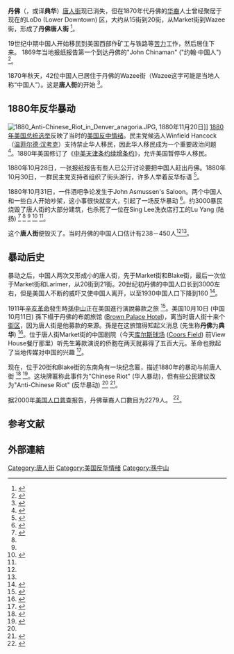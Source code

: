 {{Infobox settlement
|name=丹佛唐人街
|settlement_type=丹佛市区
|image_skyline=Image:LodoWazee.jpg
|image_caption=LoDo/Wazee街（2008年）
|subdivision_type=国家
|subdivision_name={{美国}}
|subdivision_type1=州
|subdivision_name1=[[科羅拉多州|科羅拉多州]]
|subdivision_type3=城市
|subdivision_name3=[[丹佛|丹佛]]
}}

'''丹佛'''（{{lang-en|Denver}}，或译'''典华'''）[[唐人街|唐人街]]现已消失，但在1870年代丹佛的[[华裔|华裔]]人士曾经聚居于现在的LoDo (Lower Downtown) 区，大约从15街到20街，从Market街到Wazee街，形成了'''丹佛唐人街'''
<ref>{{cite news
|last=Toto
|first=Christian
|url=https://www.denverpost.com/2011/05/06/remembering-when-denver-had-a-chinatown/
|title=Remembering when Denver had a Chinatown
|date=2011-05-06
|newspaper=The Denver Post
|accessdate=2021-03-15
|archive-date=2019-11-01
|archive-url=https://web.archive.org/web/20191101162428/https://www.denverpost.com/2011/05/06/remembering-when-denver-had-a-chinatown/
|dead-url=no
}}</ref>。

19世纪中期中国人开始移民到美国西部作矿工与铁路等[[苦力|苦力]]工作，然后居住下来。 1869年当地报纸报告第一个到达丹佛的"John Chinaman" ("约翰·中国人")
<ref>{{cite book
|last1=Wei
|first1=William
|date=2016
|title=Asians in Colorado: A History of Persecution and Perseverance in the Centennial State
|url=https://www.jstor.org/stable/j.ctvcwn7mk
|publisher=University of Washington Press
|website=JSTOR
|isbn=978-0-295-80636-5
}}</ref>。

1870年秋天，42位中国人已居住于丹佛的Wazee街（Wazee这字可能是当地人称“中国人”）。这是'''唐人街'''的开始
<ref name="WWei">{{cite journal
|url=http://plainshumanities.unl.edu/encyclopedia/doc/egp.asam.010
|title=DENVER CHINATOWN
|last1=Wei
|first1=William
|editor1-last=Wishart
|editor1-first=David J.
|publisher=University of Nebraska–Lincoln
|journal=Encyclopedia of the Great Plains
|access-date=2021-03-15
|archive-date=2020-02-04
|archive-url=https://web.archive.org/web/20200204180835/http://plainshumanities.unl.edu/encyclopedia/doc/egp.asam.010
|dead-url=no
}}</ref>。

==1880年反华暴动==
[[File:1880_Anti-Chinese_Riot_in_Denver_anagoria.JPG|thumb]], 1880年11月20日]]
[[1880年美国总统选举|1880年美国总统选举]]反映了当时的[[美国反中情绪|美国反中情绪]]。民主党候选人Winfield Hancock（[[温菲尔德·汉考克|温菲尔德·汉考克]]）支持禁止华人移民，因此华人移民成为一个重要政治问题
<ref name="Wortman">{{cite news
|last=Wortman
|first=Roy T.
|url=https://www.historycolorado.org/sites/default/files/media/document/2018/ColoradoMagazine_v42n4_Fall1965.pdf
|title=Denver's Anti-Chinese Riot, 1880
|date=1965
|newspaper=The Colorado Magazine
|volume=XLII
|issue=4
|pages=275–91
|accessdate=2021-03-15
|archive-date=2020-11-12
|archive-url=https://web.archive.org/web/20201112015640/https://www.historycolorado.org/sites/default/files/media/document/2018/ColoradoMagazine_v42n4_Fall1965.pdf
|dead-url=no
}}</ref>。1880年美国修订了《[[中美天津条约续增条约|中美天津条约续增条约]]》，允许美国暂停华人移民。

1880年10月28日，一张报纸报告有些人已公开讨论要把中国人赶出丹佛。1880年10月30日，一群民主党支持者组织了街头游行，许多人举着反华标语
<ref name="Ellis">{{cite journal
|url=http://plainshumanities.unl.edu/encyclopedia/doc/egp.asam.011
|title=DENVER'S ANTI-CHINESE RIOT
|last1=Ellis
|first1=Mark R.
|editor1-last=Wishart
|editor1-first=David J.
|publisher=University of Nebraska–Lincoln
|journal=Encyclopedia of the Great Plains
|access-date=2021-03-15
|archive-date=2020-11-11
|archive-url=https://web.archive.org/web/20201111224145/http://plainshumanities.unl.edu/encyclopedia/doc/egp.asam.011
|dead-url=no
}}</ref>。

1880年10月31日，一件酒吧争论发生于John Asmussen's Saloon。两个中国人和一些白人开始吵架，这小事很快就变大，引起了一场反华暴动
<ref name="mollybrown">{{cite web
|url=https://mollybrown.org/denvers-hop-alley-and-chinatown/
|title=Denver’s Hop Alley and Chinatown
|publisher=Molly Brown House Museum
|access-date=2021-03-15
|archive-date=2021-02-26
|archive-url=https://web.archive.org/web/20210226181751/https://mollybrown.org/denvers-hop-alley-and-chinatown/
|dead-url=no
}}</ref>。约3000暴民烧毁了唐人街的大部分建筑，也杀死了一位在Sing Lee洗衣店打工的Lu Yang (陆扬)
<ref>{{cite news
|url=https://news.google.com/newspapers?nid=1310&dat=19961030&id=QUxWAAAAIBAJ&pg=6139,7927840
|title=Race riot tore apart Denver's Chinatown
|date=1996-10-30
|newspaper=Eugene Register-Guard
|accessdate=2021-03-15
|archive-date=2021-11-18
|archive-url=https://web.archive.org/web/20211118082753/https://news.google.com/newspapers?nid=1310&dat=19961030&id=QUxWAAAAIBAJ&pg=6139,7927840
|dead-url=no
}}</ref>
<ref name="mollybrown"/>
<ref name="Wortman"/>
<ref name="coloradosun">{{cite news
|last=Simpson
|first=Kevin
|url=https://coloradosun.com/2020/12/24/lodo-chinatown-asian-district/
|title=A plaque near Denver’s historic Chinatown marks a race riot
|date=2020-12-24
|newspaper=The Colorado Sun
|accessdate=2021-03-15
|archive-date=2021-01-17
|archive-url=https://web.archive.org/web/20210117010126/https://coloradosun.com/2020/12/24/lodo-chinatown-asian-district/
|dead-url=no
}}</ref>
<ref name="Ellis"/>。

这个'''唐人街'''便毁灭了。当时丹佛的中国人口估计有238－450人<ref name="Wortman"/><ref name="WWei"/>。

==暴动后史==
暴动之后，中国人两次又形成小的唐人街，先于Market街和Blake街，最后一次位于Market街和Larimer，从20街到21街。20世纪初丹佛的中国人口长到3000左右，但是美国人不断的威吓又使中国人离开，以至1930中国人口下降到160
<ref>{{cite book
|last1=Nelson
|first1=Sarah M.
|last2=Carillo
|first2=Richard F.
|last3=Clark
|first3=Bonnie J.
|last4=Rhodes
|first4=Lori E.
|last5=Saitta
|first5=Dean
|date=2009-01-02
|title=Denver: An Archaeological History
|url=https://books.google.com/books?id=6q59wf15Bc8C&q=Chinatown&pg=PT239
|isbn=9780870819841
}}</ref>。

1911年[[辛亥革命|辛亥革命]]發生時[[孫中山|孫中山]]正在美国進行演說募款之旅
<ref>{{cite web
|url=http://www.china.org.cn/world/Off_the_Wire/2016-11/12/content_39690221.htm
|title=Spotlight: Sun Yat-sen in U.S. city of Denver at start of 1911 Revolution
|date=2016-11-12
|publisher=China.org.cn
}}</ref>。美国10月10日 (中国10月11日) 孫下榻于丹佛的布朗旅馆 ([[w:Brown_Palace_Hotel_(Denver)|Brown Palace Hotel]])，离当时唐人街十来个[[街区|街区]]，因为唐人街是他募款的来源。孫是在这旅馆得知起义消息 (先生称'''丹佛'''为'''典华''')
<ref>{{cite web
|url=https://www.sohu.com/a/260258783_717847?_f=index_pagerecom_166
|title=武昌起义爆发时孙中山在美国“刷盘子”？ 
|date=2018-10-18
|publisher=历史百家汇
}}</ref>。位于唐人街Market街的中国剧院（今天[[库尔斯球场|库尔斯球场]] ([[w:Coors_Field|Coors Field]]) 前View House餐厅那里）听先生筹款演说的侨胞在两天就募得了五百大元。革命也掀起了当地传媒对中国的兴趣
<ref>{{cite web
|url=https://www.denverchinesesource.com/denverstories/8938591
|title=丹佛，我们的家系列 - 再说辛亥革命
|date=2020-10-07
|publisher=丹佛华人资讯网
}}</ref>。

现在，位于20街和Blake街的东南角有一块纪念匾，描述1880年的暴动与前唐人街
<ref name="cpr">{{cite news
|last=Fulcher
|first=Michelle P.
|url=https://www.cpr.org/2019/09/02/on-halloween-nearly-150-years-ago-an-anti-chinese-riot-broke-out-in-denver/
|title=On Halloween Nearly 150 Years Ago, An Anti-Chinese Riot Broke Out In Denver.
|date=2019-09-02
|newspaper=Colorado Public Radio News
|accessdate=2021-03-15
|archive-date=2021-06-07
|archive-url=https://web.archive.org/web/20210607133946/https://www.cpr.org/2019/09/02/on-halloween-nearly-150-years-ago-an-anti-chinese-riot-broke-out-in-denver/
|dead-url=no
}}</ref>
<ref>{{cite web
|url=https://www.waymarking.com/waymarks/WM2YYY_Hop_Alley_Chinese_Riot_of_1880_Denver_CO
|title=Hop Alley/ Chinese Riot of 1880 - Denver, CO
|date=2008-01-13
|publisher=Colorado Historical Markers
|access-date=2021-03-15
|archive-date=2021-04-17
|archive-url=https://web.archive.org/web/20210417184007/https://www.waymarking.com/waymarks/WM2YYY_Hop_Alley_Chinese_Riot_of_1880_Denver_CO
|dead-url=no
}}</ref>。这块牌匾称此事件为"Chinese Riot" (华人暴动)，但有些公民建议改为"Anti-Chinese Riot" (反华暴动)
<ref name="coloradosun"/>
<ref name="denverite">{{cite news
|last=Hernandez
|first=Esteban L.
|url=https://denverite.com/2021/02/26/how-denver-can-recognize-its-once-thriving-chinatown/
|title=How can Denver recognize its once-thriving Chinatown?
|date=2021-02-26
|newspaper=Denverite, Colorado Public Radio
|accessdate=2021-03-15
|archive-date=2021-06-07
|archive-url=https://web.archive.org/web/20210607154622/https://denverite.com/2021/02/26/how-denver-can-recognize-its-once-thriving-chinatown/
|dead-url=no
}}</ref>。

据2000年[[美国人口普查|美国人口普查]]报告，丹佛華裔人口數目为2279人。
<ref>{{cite web
|url=https://denver.areaconnect.com/statistics.htm
|title=Denver City, Colorado Statistics and Demographics (US Census 2000)
|publisher=Digital Properties, LLC
|website=AreaConnect Denver
|access-date=2021-03-15
|archive-date=2018-05-22
|archive-url=https://web.archive.org/web/20180522022009/http://denver.areaconnect.com/statistics.htm
|dead-url=no
}}</ref>。

==参考文献==
{{Reflist|30em}}

==外部連結==
{{唐人街}}
{{华人}}
{{反华情绪}}
[[Category:唐人街|Category:唐人街]]
[[Category:美国反华情绪|Category:美国反华情绪]]
[[Category:孫中山|Category:孫中山]]